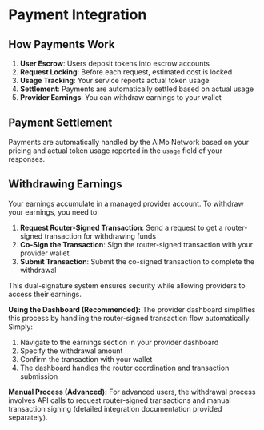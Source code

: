 # Payment Integration

## How Payments Work

1. **User Escrow**: Users deposit tokens into escrow accounts
2. **Request Locking**: Before each request, estimated cost is locked
3. **Usage Tracking**: Your service reports actual token usage
4. **Settlement**: Payments are automatically settled based on actual usage
5. **Provider Earnings**: You can withdraw earnings to your wallet

## Payment Settlement

Payments are automatically handled by the AiMo Network based on your pricing and actual token usage reported in the `usage` field of your responses.

## Withdrawing Earnings

Your earnings accumulate in a managed provider account. To withdraw your earnings, you need to:

1. **Request Router-Signed Transaction**: Send a request to get a router-signed transaction for withdrawing funds
2. **Co-Sign the Transaction**: Sign the router-signed transaction with your provider wallet
3. **Submit Transaction**: Submit the co-signed transaction to complete the withdrawal

This dual-signature system ensures security while allowing providers to access their earnings.

**Using the Dashboard (Recommended):**
The provider dashboard simplifies this process by handling the router-signed transaction flow automatically. Simply:

1. Navigate to the earnings section in your provider dashboard
2. Specify the withdrawal amount
3. Confirm the transaction with your wallet
4. The dashboard handles the router coordination and transaction submission

**Manual Process (Advanced):**
For advanced users, the withdrawal process involves API calls to request router-signed transactions and manual transaction signing (detailed integration documentation provided separately).
